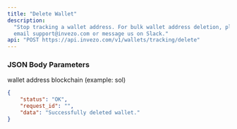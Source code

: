 ```yaml
---
title: "Delete Wallet"
description:
  "Stop tracking a wallet address. For bulk wallet address deletion, please
  email support@invezo.com or message us on Slack."
api: "POST https://api.invezo.com/v1/wallets/tracking/delete"
---
```


### JSON Body Parameters

<ParamField query="address" type="string">
  wallet address
</ParamField>

<ParamField query="chain" type="string">
  blockchain (example: sol)
</ParamField>

<ResponseExample>

```json Response
{
    "status": "OK",
    "request_id": "",
    "data": "Successfully deleted wallet."
}
```

</ResponseExample>